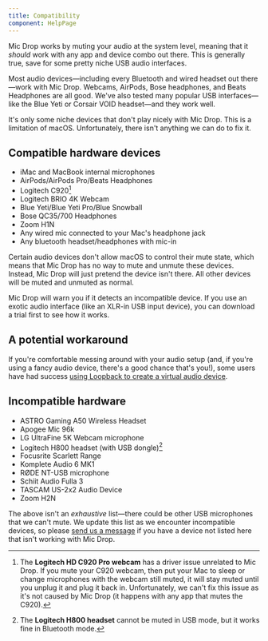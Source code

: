 ```yaml
---
title: Compatibility
component: HelpPage
---
```




<Panel>

Mic Drop works by muting your audio at the system level, meaning that it _should_ work with any app and device combo out there. This is generally true, save for some pretty niche USB audio interfaces.

Most audio devices—including every Bluetooth and wired headset out there—work with Mic Drop. Webcams, AirPods, Bose headphones, and Beats Headphones are all good. We've also tested many popular USB interfaces—like the Blue Yeti or Corsair VOID headset—and they work well.

It's only some niche devices that don't play nicely with Mic Drop. This is a limitation of macOS. Unfortunately, there isn't anything we can do to fix it.

## Compatible hardware devices

- iMac and MacBook internal microphones
- AirPods/AirPods Pro/Beats Headphones
- Logitech C920[^1]
- Logitech BRIO 4K Webcam
- Blue Yeti/Blue Yeti Pro/Blue Snowball
- Bose QC35/700 Headphones
- Zoom H1N
- Any wired mic connected to your Mac's headphone jack
- Any bluetooth headset/headphones with mic-in

Certain audio devices don't allow macOS to control their mute state, which means that Mic Drop has no way to mute and unmute these devices. Instead, Mic Drop will just pretend the device isn't there. All other devices will be muted and unmuted as normal.

Mic Drop will warn you if it detects an incompatible device. If you use an exotic audio interface (like an XLR-in USB input device), you can <DownloadLink source="compatibility-page">download a trial</DownloadLink> first to see how it works.

## A potential workaround

If you're comfortable messing around with your audio setup (and, if you're using a fancy audio device, there's a good chance that's you!), some users have had success [using Loopback to create a virtual audio device](/help/using-loopback).

## Incompatible hardware

- ASTRO Gaming A50 Wireless Headset
- Apogee Mic 96k
- LG UltraFine 5K Webcam microphone
- Logitech H800 headset (with USB dongle)[^2]
- Focusrite Scarlett Range
- Komplete Audio 6 MK1
- RØDE NT-USB microphone
- Schiit Audio Fulla 3
- TASCAM US-2x2 Audio Device
- Zoom H2N

The above isn't an _exhaustive_ list—there could be other USB microphones that we can't mute. We update this list as we encounter incompatible devices, so please [send us a message](mailto:help@getmicdrop.com) if you have a device not listed here that isn't working with Mic Drop.

[^1]: The **Logitech HD C920 Pro webcam** has a driver issue unrelated to Mic Drop. If you mute your C920 webcam, then put your Mac to sleep or change microphones with the webcam still muted, it will stay muted until you unplug it and plug it back in. Unfortunately, we can't fix this issue as it's not caused by Mic Drop (it happens with any app that mutes the C920).

[^2]: The **Logitech H800 headset** cannot be muted in USB mode, but it works fine in Bluetooth mode.

</Panel>

